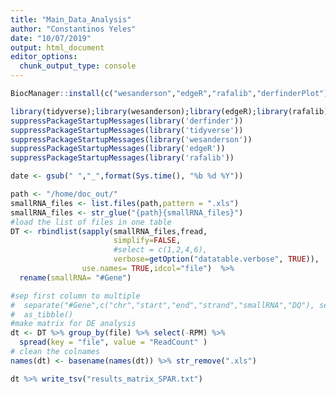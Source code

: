 ```yaml
---
title: "Main_Data_Analysis"
author: "Constantinos Yeles"
date: "10/07/2019"
output: html_document
editor_options: 
  chunk_output_type: console
---
```


```r
BiocManager::install(c("wesanderson","edgeR","rafalib","derfinderPlot"))

```

```r
library(tidyverse);library(wesanderson);library(edgeR);library(rafalib)
suppressPackageStartupMessages(library('derfinder'))
suppressPackageStartupMessages(library('tidyverse'))
suppressPackageStartupMessages(library('wesanderson'))
suppressPackageStartupMessages(library('edgeR'))
suppressPackageStartupMessages(library('rafalib'))
```
```r
date <- gsub(" ","_",format(Sys.time(), "%b %d %Y"))
```


```r
path <- "/home/doc_out/"
smallRNA_files <- list.files(path,pattern = ".xls")
smallRNA_files <- str_glue("{path}{smallRNA_files}")
#load the list of files in one table
DT <- rbindlist(sapply(smallRNA_files,fread,
                       simplify=FALSE,
                       #select = c(1,2,4,6),
                       verbose=getOption("datatable.verbose", TRUE)),
                use.names= TRUE,idcol="file")  %>%
  rename(smallRNA= "#Gene")

#sep first column to multiple
#  separate("#Gene",c("chr","start","end","strand","smallRNA","DQ"), sep = ":") %>% 
#  as_tibble()
#make matrix for DE analysis
dt <- DT %>% group_by(file) %>% select(-RPM) %>%
  spread(key = "file", value = "ReadCount" )
# clean the colnames
names(dt) <- basename(names(dt)) %>% str_remove(".xls")

dt %>% write_tsv("results_matrix_SPAR.txt")
```


